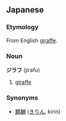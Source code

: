 ==Japanese==
===Etymology===
From English [[giraffe]].
===Noun===
'''ジラフ''' (jirafu)

#[[giraffe]]
===Synonyms===
*[[麒麟]] ([[きりん]], kirin)